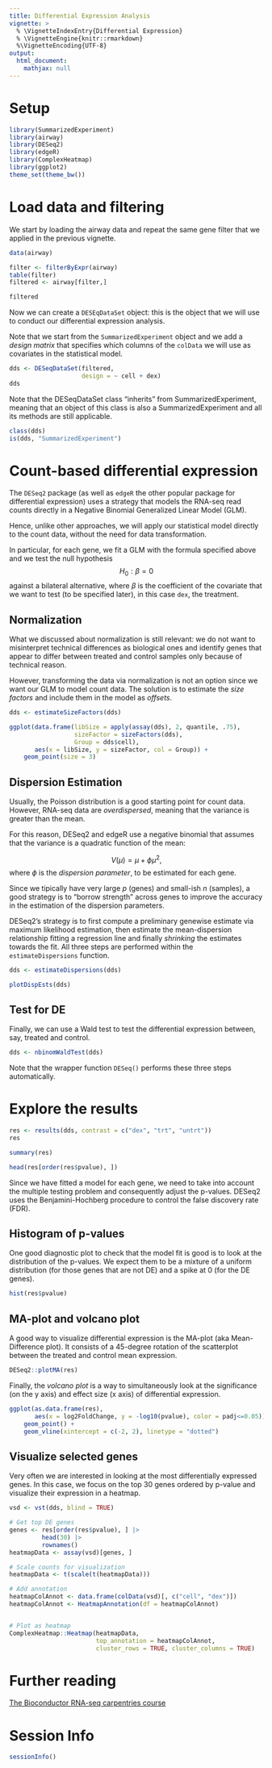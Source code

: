 ```yaml
---
title: Differential Expression Analysis
vignette: >
  % \VignetteIndexEntry{Differential Expression}
  % \VignetteEngine{knitr::rmarkdown}
  %\VignetteEncoding{UTF-8}
output:
  html_document:
    mathjax: null   
---
```


# Setup

```r
library(SummarizedExperiment)
library(airway)
library(DESeq2)
library(edgeR)
library(ComplexHeatmap)
library(ggplot2)
theme_set(theme_bw())
```

# Load data and filtering

We start by loading the airway data and repeat the same gene filter that we applied in the previous vignette.

```r
data(airway)

filter <- filterByExpr(airway)
table(filter)
filtered <- airway[filter,]

filtered
```

Now we can create a `DESEqDataSet` object: this is the object that we will use to conduct our differential expression analysis.

Note that we start from the `SummarizedExperiment` object and we add a _design matrix_ that specifies which columns of the `colData` we will use as covariates in the statistical model.

```r
dds <- DESeqDataSet(filtered,
                    design = ~ cell + dex)
dds
```

Note that the DESeqDataSet class "inherits" from SummarizedExperiment, meaning that an object of this class is also a SummarizedExperiment and all its methods are still applicable.

```r
class(dds)
is(dds, "SummarizedExperiment")
```

# Count-based differential expression

The `DESeq2` package (as well as `edgeR` the other popular package for differential expression) uses a strategy that models the RNA-seq read counts directly in a Negative Binomial Generalized Linear Model (GLM).

Hence, unlike other approaches, we will apply our statistical model directly to the count data, without the need for data transformation.

In particular, for each gene, we fit a GLM with the formula specified above and we test the null hypothesis
$$
H_0: \beta = 0
$$
against a bilateral alternative, where $\beta$ is the coefficient of the covariate that we want to test (to be specified later), in this case `dex`, the treatment.

## Normalization

What we discussed about normalization is still relevant: we do not want to misinterpret technical differences as biological ones and identify genes that appear to differ between treated and control samples only because of technical reason.

However, transforming the data via normalization is not an option since we want our GLM to model count data. The solution is to estimate the _size factors_ and include them in the model as _offsets_.

```r
dds <- estimateSizeFactors(dds)

ggplot(data.frame(libSize = apply(assay(dds), 2, quantile, .75),
                  sizeFactor = sizeFactors(dds),
                  Group = dds$cell),
       aes(x = libSize, y = sizeFactor, col = Group)) +
    geom_point(size = 3)
```


## Dispersion Estimation

Usually, the Poisson distribution is a good starting point for count data. However, RNA-seq data are _overdispersed_, meaning that the variance is greater than the mean.

For this reason, DESeq2 and edgeR use a negative binomial that assumes that the variance is a quadratic function of the mean:

$$
V(\mu) = \mu + \phi \mu^2,
$$
where $\phi$ is the _dispersion parameter_, to be estimated for each gene.

Since we tipically have very large $p$ (genes) and small-ish $n$ (samples), a good strategy is to "borrow strength" across genes to improve the accuracy in the estimation of the dispersion parameters.

DESeq2's strategy is to first compute a preliminary genewise estimate via maximum likelihood estimation, then estimate the mean-dispersion relationship fitting a regression line and finally _shrinking_ the estimates towards the fit. All three steps are performed within the `estimateDispersions` function.

```r
dds <- estimateDispersions(dds)
```

```r
plotDispEsts(dds)
```

## Test for DE

Finally, we can use a Wald test to test the differential expression between, say, treated and control.

```r
dds <- nbinomWaldTest(dds)
```

Note that the wrapper function `DESeq()` performs these three steps automatically.

# Explore the results

```r
res <- results(dds, contrast = c("dex", "trt", "untrt"))
res
```

```r
summary(res)
```

```r
head(res[order(res$pvalue), ])
```

Since we have fitted a model for each gene, we need to take into account the multiple testing problem and consequently adjust the p-values. DESeq2 uses the Benjamini-Hochberg procedure to control the false discovery rate (FDR).

## Histogram of p-values

One good diagnostic plot to check that the model fit is good is to look at the distribution of the p-values. We expect them to be a mixture of a uniform distribution (for those genes that are not DE) and a spike at 0 (for the DE genes).

```r
hist(res$pvalue)
```

## MA-plot and volcano plot

A good way to visualize differential expression is the MA-plot (aka Mean-Difference plot). It consists of a 45-degree rotation of the scatterplot between the treated and control mean expression.

```r
DESeq2::plotMA(res)
```

Finally, the _volcano plot_ is a way to simultaneously look at the significance (on the y axis) and effect size (x axis) of differential expression.

```r
ggplot(as.data.frame(res),
       aes(x = log2FoldChange, y = -log10(pvalue), color = padj<=0.05)) +
    geom_point() +
    geom_vline(xintercept = c(-2, 2), linetype = "dotted")
```

## Visualize selected genes

Very often we are interested in looking at the most differentially expressed genes. In this case, we focus on the top 30 genes ordered by p-value and visualize their expression in a heatmap.

```r
vsd <- vst(dds, blind = TRUE)

# Get top DE genes
genes <- res[order(res$pvalue), ] |>
         head(30) |>
         rownames()
heatmapData <- assay(vsd)[genes, ]

# Scale counts for visualization
heatmapData <- t(scale(t(heatmapData)))

# Add annotation
heatmapColAnnot <- data.frame(colData(vsd)[, c("cell", "dex")])
heatmapColAnnot <- HeatmapAnnotation(df = heatmapColAnnot)


# Plot as heatmap
ComplexHeatmap::Heatmap(heatmapData,
                        top_annotation = heatmapColAnnot,
                        cluster_rows = TRUE, cluster_columns = TRUE)
```

# Further reading

[The Bioconductor RNA-seq carpentries course](https://carpentries-incubator.github.io/bioc-rnaseq/)


# Session Info

```r
sessionInfo()
```
